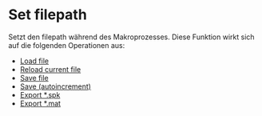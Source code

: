 # Set filepath

Setzt den filepath während des Makroprozesses. Diese Funktion wirkt sich auf die folgenden Operationen aus:

- [Load file](/de/help/file/loadsaveimportexport)
- [Reload current file](/de/help/file/loadsaveimportexport)
- [Save file](/de/help/file/loadsaveimportexport)
- [Save (autoincrement)](/de/help/file/loadsaveimportexport)
- [Export *.spk](/de/help/file/loadsaveimportexport)
- [Export *.mat](/de/help/file/loadsaveimportexport)
